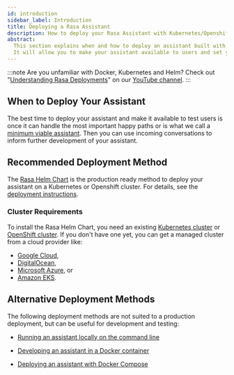```yaml
---
id: introduction
sidebar_label: Introduction
title: Deploying a Rasa Assistant
description: How to deploy your Rasa Assistant with Kubernetes/Openshift
abstract:
  This section explains when and how to deploy an assistant built with Rasa.
  It will allow you to make your assistant available to users and set you up with a production-ready environment.
---
```


<!-- this file is version specific, do not use `@site/...` syntax -->


:::note
Are you unfamiliar with Docker, Kubernetes and Helm? Check out "[Understanding Rasa Deployments](https://www.youtube.com/watch?v=aAs_RS0ueEw&list=PL75e0qA87dlHmfmu7oPPYA22fmc6GJ2aW)" on our [YouTube channel](https://www.youtube.com/channel/UCJ0V6493mLvqdiVwOKWBODQ).
:::

## When to Deploy Your Assistant

The best time to deploy your assistant and make it available to test users is once it can handle the most
important happy paths or is what we call a [minimum viable assistant](../nlu-based-assistants/glossary.mdx). Then you can use incoming
conversations to inform further development of your assistant.

## Recommended Deployment Method

The [Rasa Helm Chart](https://github.com/RasaHQ/helm-charts/tree/main/charts/rasa) is the production ready method to deploy
your assistant on a Kubernetes or Openshift cluster. For details, see the [deployment instructions](./deploy-rasa.mdx).

### Cluster Requirements

To install the Rasa Helm Chart, you need an existing
[Kubernetes cluster](https://kubernetes.io/) or [OpenShift cluster](https://www.openshift.com/).
If you don't have one yet, you can get a managed cluster from a cloud provider like:

- [Google Cloud](https://cloud.google.com/kubernetes-engine),
- [DigitalOcean](https://www.digitalocean.com/products/kubernetes/),
- [Microsoft Azure](https://azure.microsoft.com/en-us/services/kubernetes-service/), or
- [Amazon EKS](https://aws.amazon.com/eks/).

## Alternative Deployment Methods

The following deployment methods are not suited to a production deployment, but can be useful for development and testing:

- [Running an assistant locally on the command line](../command-line-interface.mdx#rasa-run)

- [Developing an assistant in a Docker container](../docker/building-in-docker.mdx)

- [Deploying an assistant with Docker Compose](../docker/deploying-in-docker-compose.mdx)
